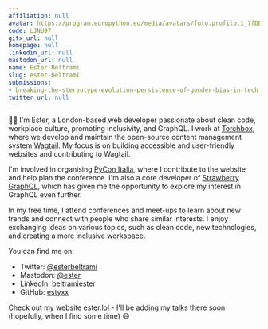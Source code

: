 ```yaml
---
affiliation: null
avatar: https://program.europython.eu/media/avatars/foto.profilo.1_7fDB5qi.png
code: LJNU97
gitx_url: null
homepage: null
linkedin_url: null
mastodon_url: null
name: Ester Beltrami
slug: ester-beltrami
submissions:
- breaking-the-stereotype-evolution-persistence-of-gender-bias-in-tech
twitter_url: null
---
```


👋🏻 I'm Ester, a London-based web developer passionate about clean code, workplace culture, promoting inclusivity, and GraphQL. I work at [Torchbox](https://torchbox.com), where we develop and maintain the open-source content management system [Wagtail](https://wagtail.org). My focus is on building accessible and user-friendly websites and contributing to Wagtail.

I'm involved in organising [PyCon Italia](https://pycon.it), where I contribute to the website and help plan the conference. I'm also a core developer of [Strawberry GraphQL](https://strawberry.rocks), which has given me the opportunity to explore my interest in GraphQL even further.

In my free time, I attend conferences and meet-ups to learn about new trends and connect with people who share similar interests. I enjoy exchanging ideas on various topics, such as clean code, new technologies, and creating a more inclusive workspace.

You can find me on:
- Twitter: [@esterbeltrami](https://twitter.com/esterbeltrami)
- Mastodon: [@ester](https://marcotte.party/@ester)
- LinkedIn: [beltramiester](https://www.linkedin.com/in/beltramiester/)
- GitHub: [estyxx](https://github.com/estyxx)

Check out my website [ester.lol](https://ester.lol) - I'll be adding my talks there soon (hopefully, when I find some time) 😄